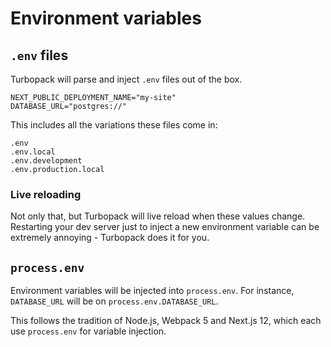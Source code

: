 # Environment variables

## `.env` files

Turbopack will parse and inject `.env` files out of the box.

```
NEXT_PUBLIC_DEPLOYMENT_NAME="my-site"
DATABASE_URL="postgres://"
```

This includes all the variations these files come in:

```
.env
.env.local
.env.development
.env.production.local
```

### Live reloading

Not only that, but Turbopack will live reload when these values change. Restarting your dev server just to inject a new environment variable can be extremely annoying - Turbopack does it for you.

## `process.env`

Environment variables will be injected into `process.env`. For instance, `DATABASE_URL` will be on `process.env.DATABASE_URL`.

This follows the tradition of Node.js, Webpack 5 and Next.js 12, which each use `process.env` for variable injection.
